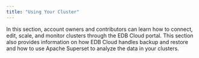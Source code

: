 ```yaml
---
title: "Using Your Cluster"
---
```


In this section, account owners and contributors can learn how to connect, edit, scale, and monitor clusters through the EDB Cloud portal. This section also provides information on how EDB Cloud handles backup and restore and how to use Apache Superset to analyze the data in your clusters.


